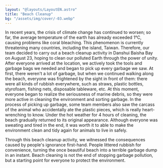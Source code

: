 ```yaml
---
layout: "@layouts/LayoutEN.astro"
title: "Beach Cleanup"
bg: "/assets/img/cover/-03.webp"
---
```

In recent years, the crisis of climate change has continued to worsen; so far, the average temperature of the earth has already exceeded 1°C, causing problems like coral bleaching. This phenomenon is currently threatening many countries, including the island, Taiwan. Therefore, our team decided to carry out a beach cleanup activity in Danshui Baisha Bay on August 23, hoping to clean our polluted Earth through the power of unity. After everyone arrived at the location, we actively took the tools and garbage bags we needed and began to pick up every garbage we saw. At first, there weren't a lot of garbage, but when we continued walking along the beach, everyone was frightened by the sight in front of them: there were all kinds of rubbish everywhere, such as straws, plastic bottles, styrofoam, fishing nets, disposable tableware, etc. At this moment, everyone began to realize the seriousness of marine debris, so they were more active in cleaning the environment and sorting garbage. In the process of picking up garbage, some team members also saw the carcass of the animal who accidentally ate the plastic pieces, which is really heart-wrenching to know. Under the hot weather for 4 hours of cleaning, the beach gradually returned to its original appearance. Although everyone was sweating and tired in the end, it was worth it to able to make the environment clean and tidy again for animals to live in safely.

Through this beach cleanup activity, we witnessed the consequences caused by people's ignorance first-hand. People littered rubbish for convenience, turning the once beautiful beach into a terrible garbage dump in an instant. Beach cleaning is not the end of stopping garbage pollution, but a starting point for everyone to protect the environment.